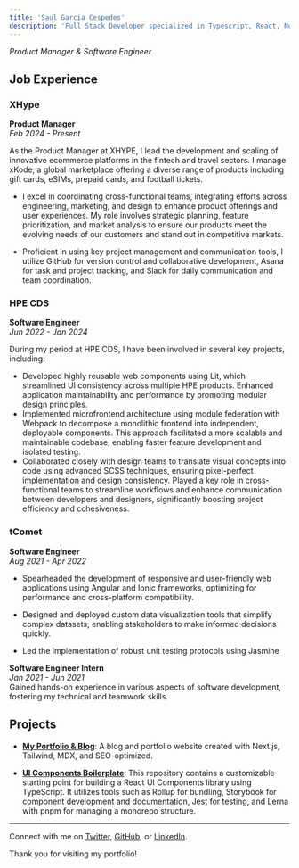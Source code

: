 ```yaml
---
title: 'Saul Garcia Cespedes'
description: 'Full Stack Developer specialized in Typescript, React, Node, PostgreSQL, Angular, Nest, Docker, and AWS'
---
```


_Product Manager & Software Engineer_


## Job Experience

### **XHype**
**Product Manager**  
_Feb 2024 - Present_

As the Product Manager at XHYPE, I lead the development and scaling of innovative ecommerce platforms in the fintech and travel sectors. I manage xKode, a global marketplace offering a diverse range of products including gift cards, eSIMs, prepaid cards, and football tickets.

- I excel in coordinating cross-functional teams, integrating efforts across engineering, marketing, and design to enhance product offerings and user experiences. My role involves strategic planning, feature prioritization, and market analysis to ensure our products meet the evolving needs of our customers and stand out in competitive markets.

- Proficient in using key project management and communication tools, I utilize GitHub for version control and collaborative development, Asana for task and project tracking, and Slack for daily communication and team coordination.

### **HPE CDS**
**Software Engineer**  
_Jun 2022 - Jan 2024_

During my period at HPE CDS, I have been involved in several key projects, including:

- Developed highly reusable web components using Lit, which streamlined UI consistency across multiple HPE products. Enhanced application maintainability and performance by promoting modular design principles.
- Implemented microfrontend architecture using module federation with Webpack to decompose a monolithic frontend into independent, deployable components. This approach facilitated a more scalable and maintainable codebase, enabling faster feature development and isolated testing.
- Collaborated closely with design teams to translate visual concepts into code using advanced SCSS techniques, ensuring pixel-perfect implementation and design consistency. Played a key role in cross-functional teams to streamline workflows and enhance communication between developers and designers, significantly boosting project efficiency and cohesiveness.


### **tComet**
**Software Engineer**  
_Aug 2021 - Apr 2022_  
- Spearheaded the development of responsive and user-friendly web applications using Angular and Ionic frameworks, optimizing for performance and cross-platform compatibility.

- Designed and deployed custom data visualization tools that simplify complex datasets, enabling stakeholders to make informed decisions quickly.

- Led the implementation of robust unit testing protocols using Jasmine

**Software Engineer Intern**  
_Jan 2021 - Jun 2021_  
Gained hands-on experience in various aspects of software development, fostering my technical and teamwork skills.

## Projects

- **[My Portfolio & Blog](https://github.com/saugardev/saugar.dev)**: A blog and portfolio website created with Next.js, Tailwind, MDX, and SEO-optimized.

- **[UI Components Boilerplate](https://github.com/saugardev/ui-components-boilerplate)**: This repository contains a customizable starting point for building a React UI Components library using TypeScript. It utilizes tools such as Rollup for bundling, Storybook for component development and documentation, Jest for testing, and Lerna with pnpm for managing a monorepo structure.

---

Connect with me on [Twitter](https://twitter.com/saugardev), [GitHub](https://github.com/saugardev), or [LinkedIn](https://www.linkedin.com/in/saugardev/).

Thank you for visiting my portfolio!
